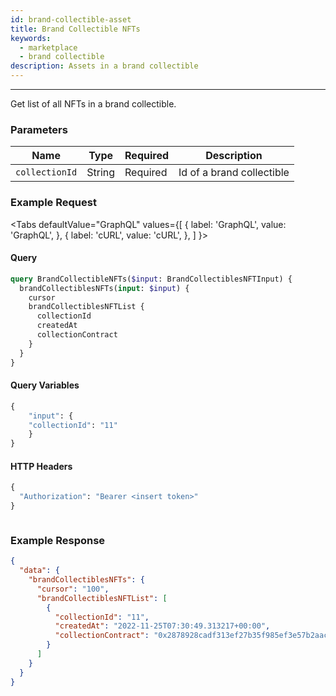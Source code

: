 ```yaml
---
id: brand-collectible-asset
title: Brand Collectible NFTs
keywords:
  - marketplace
  - brand collectible
description: Assets in a brand collectible
---
```


---

Get list of all NFTs in a brand collectible.

### Parameters

| Name           | Type   | Required | Description               |
| -------------- | ------ | -------- | ------------------------- |
| `collectionId` | String | Required | Id of a brand collectible |

### Example Request


<Tabs
  defaultValue="GraphQL"
  values={[
    { label: 'GraphQL', value: 'GraphQL', },
    { label: 'cURL', value: 'cURL', },
  ]
}>

<TabItem value="GraphQL">

#### Query

```graphql
query BrandCollectibleNFTs($input: BrandCollectiblesNFTInput) {
  brandCollectiblesNFTs(input: $input) {
    cursor
    brandCollectiblesNFTList {
      collectionId
      createdAt
      collectionContract
    }
  }
}
```

#### Query Variables

```graphql
{
	"input": {
    "collectionId": "11"
	}
}
```

#### HTTP Headers

```graphql
{
  "Authorization": "Bearer <insert token>"
}
```

</TabItem>

<TabItem value="cURL">

```curl

```

</TabItem>
</Tabs>

### Example Response

```json
{
  "data": {
    "brandCollectiblesNFTs": {
      "cursor": "100",
      "brandCollectiblesNFTList": [
        {
          "collectionId": "11",
          "createdAt": "2022-11-25T07:30:49.313217+00:00",
          "collectionContract": "0x2878928cadf313ef27b35f985ef3e57b2aac7f4d"
        }
      ]
    }
  }
}
```

